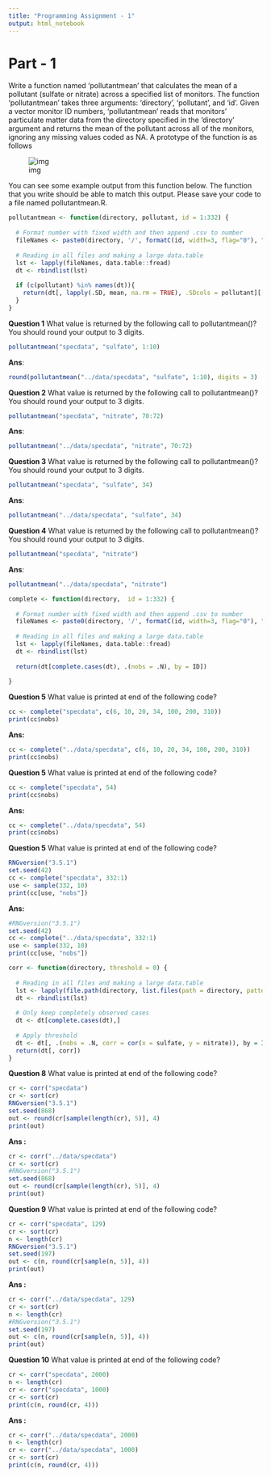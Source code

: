 ---
title: "Programming Assignment - 1"
output: html_notebook
---

# Part - 1

Write a function named 'pollutantmean' that calculates the mean of a pollutant (sulfate or nitrate) across a specified list of monitors. The function 'pollutantmean' takes three arguments: 'directory', 'pollutant', and 'id'. Given a vector monitor ID numbers, 'pollutantmean' reads that monitors' particulate matter data from the directory specified in the 'directory' argument and returns the mean of the pollutant across all of the monitors, ignoring any missing values coded as NA. A prototype of the function is as follows

![img](https://d3c33hcgiwev3.cloudfront.net/imageAssetProxy.v1/AniR5o00EeWk4wrqfRkIMQ_26d94fc4f878a8b60240f6fda6e17f6c_Screen-Shot-2015-11-17-at-9.03.29-AM.png?expiry=1595548800000&hmac=Zjw5K-6pbJVhkA0qC9wCUJEH9d0m6rT_jROlMq6CjXI)

You can see some example output from this function below. The function that you write should be able to match this output. Please save your code to a file named pollutantmean.R.

```{r}
pollutantmean <- function(directory, pollutant, id = 1:332) {
  
  # Format number with fixed width and then append .csv to number
  fileNames <- paste0(directory, '/', formatC(id, width=3, flag="0"), ".csv" )
  
  # Reading in all files and making a large data.table
  lst <- lapply(fileNames, data.table::fread)
  dt <- rbindlist(lst)
  
  if (c(pollutant) %in% names(dt)){
    return(dt[, lapply(.SD, mean, na.rm = TRUE), .SDcols = pollutant][[1]])
  } 
}
```


**Question 1**
What value is returned by the following call to pollutantmean()? You should round your output to 3 digits.

```r
pollutantmean("specdata", "sulfate", 1:10)
```
**Ans**:

```{r}
round(pollutantmean("../data/specdata", "sulfate", 1:10), digits = 3)
```

**Question 2**
What value is returned by the following call to pollutantmean()? You should round your output to 3 digits.

```r
pollutantmean("specdata", "nitrate", 70:72)
```
**Ans**:

```{r}
pollutantmean("../data/specdata", "nitrate", 70:72)
```

**Question 3**
What value is returned by the following call to pollutantmean()? You should round your output to 3 digits.

```r
pollutantmean("specdata", "sulfate", 34)
```
**Ans**:

```{r}
pollutantmean("../data/specdata", "sulfate", 34)
```

**Question 4**
What value is returned by the following call to pollutantmean()? You should round your output to 3 digits.

```r
pollutantmean("specdata", "nitrate")
```
**Ans**:

```{r}
pollutantmean("../data/specdata", "nitrate")
```

```{r}
complete <- function(directory,  id = 1:332) {
  
  # Format number with fixed width and then append .csv to number
  fileNames <- paste0(directory, '/', formatC(id, width=3, flag="0"), ".csv" )
  
  # Reading in all files and making a large data.table
  lst <- lapply(fileNames, data.table::fread)
  dt <- rbindlist(lst)
  
  return(dt[complete.cases(dt), .(nobs = .N), by = ID])
  
}
```


**Question 5**
What value is printed at end of the following code?

```r
cc <- complete("specdata", c(6, 10, 20, 34, 100, 200, 310))
print(cc$nobs)
```

**Ans:**

```{r}
cc <- complete("../data/specdata", c(6, 10, 20, 34, 100, 200, 310))
print(cc$nobs)
```


**Question 5**
What value is printed at end of the following code?

```r
cc <- complete("specdata", 54)
print(cc$nobs)
```

**Ans:**

```{r}
cc <- complete("../data/specdata", 54)
print(cc$nobs)
```

**Question 5**
What value is printed at end of the following code?

```r
RNGversion("3.5.1")  
set.seed(42)
cc <- complete("specdata", 332:1)
use <- sample(332, 10)
print(cc[use, "nobs"])
```

**Ans:**

```{r}
#RNGversion("3.5.1")  
set.seed(42)
cc <- complete("../data/specdata", 332:1)
use <- sample(332, 10)
print(cc[use, "nobs"])
```

```{r}
corr <- function(directory, threshold = 0) {
  
  # Reading in all files and making a large data.table
  lst <- lapply(file.path(directory, list.files(path = directory, pattern="*.csv")), data.table::fread)
  dt <- rbindlist(lst)
  
  # Only keep completely observed cases
  dt <- dt[complete.cases(dt),]
  
  # Apply threshold
  dt <- dt[, .(nobs = .N, corr = cor(x = sulfate, y = nitrate)), by = ID][nobs > threshold]
  return(dt[, corr])
}
```


**Question 8**
What value is printed at end of the following code?
```r
cr <- corr("specdata")                
cr <- sort(cr)   
RNGversion("3.5.1")
set.seed(868)                
out <- round(cr[sample(length(cr), 5)], 4)
print(out)
```

**Ans :**

```{r}
cr <- corr("../data/specdata")                
cr <- sort(cr)   
#RNGversion("3.5.1")
set.seed(868)                
out <- round(cr[sample(length(cr), 5)], 4)
print(out)
```

**Question 9**
What value is printed at end of the following code?

```r
cr <- corr("specdata", 129)                
cr <- sort(cr)                
n <- length(cr)    
RNGversion("3.5.1")
set.seed(197)                
out <- c(n, round(cr[sample(n, 5)], 4))
print(out)
```

**Ans :**

```{r}
cr <- corr("../data/specdata", 129)                
cr <- sort(cr)                
n <- length(cr)    
#RNGversion("3.5.1")
set.seed(197)                
out <- c(n, round(cr[sample(n, 5)], 4))
print(out)
```

**Question 10**
What value is printed at end of the following code?

```r
cr <- corr("specdata", 2000)                
n <- length(cr)                
cr <- corr("specdata", 1000)                
cr <- sort(cr)
print(c(n, round(cr, 4)))
```

**Ans :**

```{r}
cr <- corr("../data/specdata", 2000)                
n <- length(cr)                
cr <- corr("../data/specdata", 1000)                
cr <- sort(cr)
print(c(n, round(cr, 4)))
```